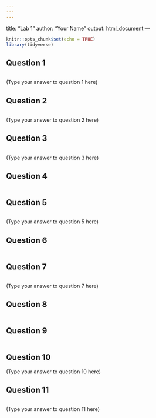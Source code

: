 ```yaml
---
---
---
```

title: "Lab 1"
author: "Your Name"
output: html_document
---

```r
knitr::opts_chunk$set(echo = TRUE)
library(tidyverse)
```

## Question 1

```r

```

(Type your answer to question 1 here)

## Question 2

```r

```

(Type your answer to question 2 here)

## Question 3

```r

```

(Type your answer to question 3 here)

## Question 4

```r

```

## Question 5

```r

```

(Type your answer to question 5 here)


## Question 6

```r

```


## Question 7

```r

```

(Type your answer to question 7 here)


## Question 8

```r

```


## Question 9

```r

```


## Question 10

(Type your answer to question 10 here)


## Question 11

```r

```

(Type your answer to question 11 here)